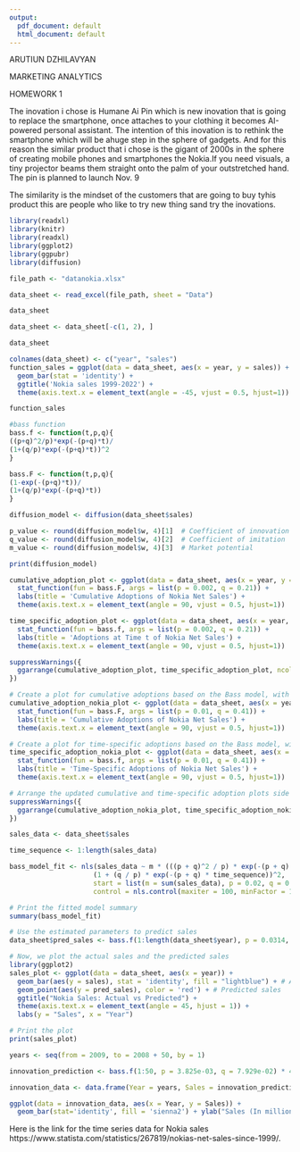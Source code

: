 ```yaml
---
output:
  pdf_document: default
  html_document: default
---
```

ARUTIUN DZHILAVYAN

MARKETING ANALYTICS

HOMEWORK 1

The inovation i chose is Humane Ai Pin which is new inovation that is going to replace the smartphone, once attaches to your clothing it becomes AI-powered personal assistant. The intention of this inovation is to rethink the smartphone which will be ahuge step in the sphere of gadgets. And for this reason the similar product that i chose is the gigant of 2000s in the sphere of creating mobile phones and smartphones the Nokia.If you need visuals, a tiny projector beams them straight onto the palm of your outstretched hand. The pin is planned to launch Nov. 9

The similarity is the mindset of the customers that are going to buy tyhis product this are people who like to try new thing sand try the inovations.


```r
library(readxl)
library(knitr)
library(readxl)
library(ggplot2)
library(ggpubr)
library(diffusion)
```

```r
file_path <- "datanokia.xlsx"

data_sheet <- read_excel(file_path, sheet = "Data")

data_sheet
```


```r
data_sheet <- data_sheet[-c(1, 2), ]

data_sheet
```
```r
colnames(data_sheet) <- c("year", "sales")
function_sales = ggplot(data = data_sheet, aes(x = year, y = sales)) +
  geom_bar(stat = 'identity') +
  ggtitle('Nokia sales 1999-2022') +
  theme(axis.text.x = element_text(angle = -45, vjust = 0.5, hjust=1))

function_sales
```

```r
#bass function
bass.f <- function(t,p,q){
((p+q)^2/p)*exp(-(p+q)*t)/
(1+(q/p)*exp(-(p+q)*t))^2
}

bass.F <- function(t,p,q){
(1-exp(-(p+q)*t))/
(1+(q/p)*exp(-(p+q)*t))
}
```

```r
diffusion_model <- diffusion(data_sheet$sales)

p_value <- round(diffusion_model$w, 4)[1]  # Coefficient of innovation
q_value <- round(diffusion_model$w, 4)[2]  # Coefficient of imitation
m_value <- round(diffusion_model$w, 4)[3]  # Market potential

print(diffusion_model)


```
```r
cumulative_adoption_plot <- ggplot(data = data_sheet, aes(x = year, y = sales)) +
  stat_function(fun = bass.F, args = list(p = 0.002, q = 0.21)) +
  labs(title = 'Cumulative Adoptions of Nokia Net Sales') +
  theme(axis.text.x = element_text(angle = 90, vjust = 0.5, hjust=1))

time_specific_adoption_plot <- ggplot(data = data_sheet, aes(x = year, y = sales)) +
  stat_function(fun = bass.f, args = list(p = 0.002, q = 0.21)) +
  labs(title = 'Adoptions at Time t of Nokia Net Sales') +
  theme(axis.text.x = element_text(angle = 90, vjust = 0.5, hjust=1))

suppressWarnings({
  ggarrange(cumulative_adoption_plot, time_specific_adoption_plot, ncol = 2)
})

```
```r
# Create a plot for cumulative adoptions based on the Bass model, with updated variable names
cumulative_adoption_nokia_plot <- ggplot(data = data_sheet, aes(x = year, y = sales)) +
  stat_function(fun = bass.F, args = list(p = 0.01, q = 0.41)) +
  labs(title = 'Cumulative Adoptions of Nokia Net Sales') +
  theme(axis.text.x = element_text(angle = 90, vjust = 0.5, hjust=1))

# Create a plot for time-specific adoptions based on the Bass model, with updated variable names
time_specific_adoption_nokia_plot <- ggplot(data = data_sheet, aes(x = year, y = sales)) +
  stat_function(fun = bass.f, args = list(p = 0.01, q = 0.41)) +
  labs(title = 'Time-Specific Adoptions of Nokia Net Sales') +
  theme(axis.text.x = element_text(angle = 90, vjust = 0.5, hjust=1))

# Arrange the updated cumulative and time-specific adoption plots side by side, suppressing any warnings
suppressWarnings({
  ggarrange(cumulative_adoption_nokia_plot, time_specific_adoption_nokia_plot, ncol = 2)
})

```
```r
sales_data <- data_sheet$sales

time_sequence <- 1:length(sales_data)

bass_model_fit <- nls(sales_data ~ m * (((p + q)^2 / p) * exp(-(p + q) * time_sequence)) /
                     (1 + (q / p) * exp(-(p + q) * time_sequence))^2,
                     start = list(m = sum(sales_data), p = 0.02, q = 0.4),
                     control = nls.control(maxiter = 100, minFactor = 1/1024, printEval = TRUE, warnOnly = TRUE))

# Print the fitted model summary
summary(bass_model_fit)

```
```r
# Use the estimated parameters to predict sales
data_sheet$pred_sales <- bass.f(1:length(data_sheet$year), p = 0.0314, q = 0.1464) * 723.4842

# Now, we plot the actual sales and the predicted sales
library(ggplot2)
sales_plot <- ggplot(data = data_sheet, aes(x = year)) +
  geom_bar(aes(y = sales), stat = 'identity', fill = "lightblue") + # Actual sales
  geom_point(aes(y = pred_sales), color = 'red') + # Predicted sales
  ggtitle("Nokia Sales: Actual vs Predicted") +
  theme(axis.text.x = element_text(angle = 45, hjust = 1)) +
  labs(y = "Sales", x = "Year")

# Print the plot
print(sales_plot)


```
```r
years <- seq(from = 2009, to = 2008 + 50, by = 1)

innovation_prediction <- bass.f(1:50, p = 3.825e-03, q = 7.929e-02) * 4.602e+03

innovation_data <- data.frame(Year = years, Sales = innovation_prediction)

```

```r
ggplot(data = innovation_data, aes(x = Year, y = Sales)) +
  geom_bar(stat='identity', fill = 'sienna2') + ylab("Sales (In million $)")
``` 
Here is the link for the time series data for Nokia sales https://www.statista.com/statistics/267819/nokias-net-sales-since-1999/.









